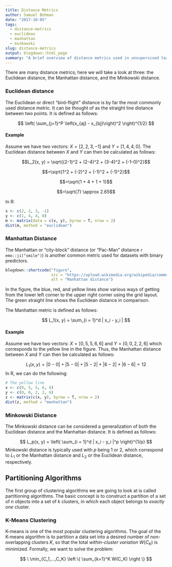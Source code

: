 ```yaml
---
title: Distance Metrics
author: Samuel Bohman
date: "2017-10-05"
tags: 
  - distance-metrics
  - euclidean
  - manhattan
  - minkowski
slug: distance-metrics
output: blogdown::html_page
summary: "A brief overview of distance metrics used in unsupervised learning."
---
```


There are many distance metrics; here we will take a look at three: the Euclidean distance, the Manhattan distance, and the Minkowski distance.  

### Euclidean distance

The Euclidean or direct "bird-flight" distance is by far the most commonly used distance metric. It can be thought of as the straight line distance between two points. It is defined as follows: 

$$
\left( \sum_{j=1}^P \left(x_{aj} - x_{bj}\right)^2 \right)^{1/2}
$$

#### Example

Assume we have two vectors: $X = [2, 2, 3, -1]$ and $Y = [1, 4, 4, 0]$. The Euclidean distance between $X$ and $Y$ can then be calculated as follows: 

$$L_2(x, y) = \sqrt{(2-1)^2 + (2-4)^2 + (3-4)^2 + (-1-0)^2}$$

$$=\sqrt{1^2 + (-2)^2 + (-1)^2 + (-1)^2}$$

$$=\sqrt{1 + 4 + 1 + 1}$$

$$=\sqrt{7} \approx 2.65$$

In R: 

```r
x <- c(2, 2, 3, -1)
y <- c(1, 4, 4, 0)
m <- matrix(data = c(x, y), byrow = T, nrow = 2)
dist(m, method = "euclidean")
```

### Manhattan Distance

The Manhattan or "city-block" distance (or "Pac-Man" distance `r emo::ji("smile")`) is another common metric used for datasets with binary predictors. 

```r
blogdown::shortcode("figure", 
                    src = "https://upload.wikimedia.org/wikipedia/commons/0/08/Manhattan_distance.svg", 
                    alt = "Manhattan distance")
```

In the figure, the blue, red, and yellow lines show various ways of getting from the lower left corner to the upper right corner using the grid layout. The green straight line shows the Euclidean distance in comparison. 

The Manhattan metric is defined as follows: 

$$
L_1(x, y) = \sum_{i = 1}^d | x_i - y_i |
$$

#### Example 

Assume we have two vectors: $X = [0, 5, 5, 6, 6]$ and $Y = [0, 0, 2, 2, 6]$ which corresponds to the yellow line in the figure. Thus, the Manhattan distance between $X$ and $Y$ can then be calculated as follows: 

$$L_1(x, y) = |0-0| + |5-0| + |5-2| + |6-2| + |6-6| = 12$$
In R, we can do the following: 

```r
# The yellow line
x <- c(0, 5, 5, 6, 6)
y <- c(0, 0, 2, 2, 6)
z <- matrix(c(x, y), byrow = T, nrow = 2)
dist(z, method = "manhattan")
```

### Minkowski Distance

The Minkowski distance can be considered a generalization of both the Euclidean distance and the Manhattan distance. It is defined as follows: 

$$
L_p(x, y) = \left( \sum_{i = 1}^d | x_i - y_i |^p \right)^{1/p}
$$
Minkowski distance is typically used with $p$ being 1 or 2, which correspond to $L_1$ or the Manhattan distance and $L_2$ or the Euclidean distance, respectively. 

## Partitioning Algorithms

The first group of clustering algorithms we are going to look at is called partitioning algorithms. The basic concept is to construct a partition of a set of $n$ objects into a set of $k$ clusters, in which each object belongs to *exactly one* cluster. 

### K-Means Clustering

K-means is one of the most popular clustering algorithms. The goal of the K-means algorithm is to partition a data set into a desired number of non-overlapping clusters $K$, so that the total *within-cluster variation* $W(C_K)$ is minimized. Formally, we want to solve the problem: 

$$
\ \min_{C_1,...,C_K} \left \{ \sum_{k=1}^K W(C_K) \right \}
$$

